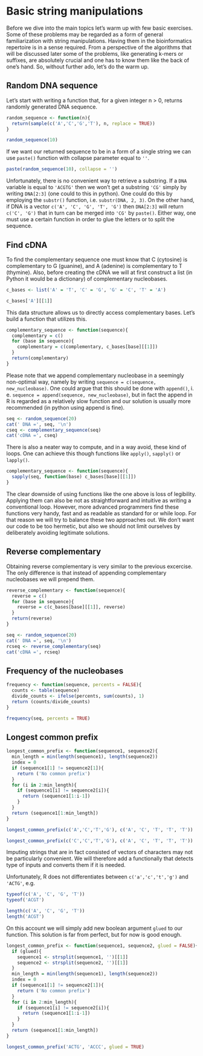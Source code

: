 # Basic string manipulations {#basic}

Before we dive into the main topics let's warm up with few basic exercises. Some of these problems may be regarded as a form of general familiarization with string manipulations. Having them in the bioinformatics repertoire is in a sense required. From a perspective of the algorithms that will be discussed later some of the problems, like generating k-mers or suffixes, are absolutely crucial and one has to know them like the back of one's hand. So, without further ado, let's do the warm up.

## Random DNA sequence

Let's start with writing a function that, for a given integer n > 0, returns randomly generated DNA sequence.

```r
random_sequence <- function(n){
  return(sample(c('A','C','G','T'), n, replace = TRUE))
}

random_sequence(10)
```

If we want our returned sequence to be in a form of a single string we can use `paste()` function with collapse parameter equal to `''`.

```r
paste(random_sequence(10), collapse = '')
```

Unfortunately, there is no convenient way to retrieve a substring. If a `DNA` variable is equal to `'ACGTG'` then we won't get a substring `'CG'` simply by writing `DNA[2:3]` (one could to this in python). One could do this by employing the `substr()` function, i.e. `substr(DNA, 2, 3)`. On the other hand, if DNA is a vector `c('A', 'C', 'G', 'T', 'G')` then `DNA[2:3]` will return `c('C', 'G')` that in turn can be merged into `'CG'` by `paste()`. Either way, one must use a certain function in order to glue the letters or to split the sequence.

## Find cDNA

To find the complementary sequence one must know that C (cytosine) is complementary to G (guanine), and A (adenine) is complementary to T (thymine). Also, before creating the cDNA we will at first construct a list (in Python it would be a dictionary) of complementary nucleobases.

```r
c_bases <- list('A' = 'T', 'C' = 'G', 'G' = 'C', 'T' = 'A')

c_bases['A'][[1]]
```

This data structure allows us to directly access complementary bases. Let's build a function that utilizes this.

```r
complementary_sequence <- function(sequence){
  complementary = c()
  for (base in sequence){
    complementary = c(complementary, c_bases[base][[1]])
  }
  return(complementary)
}
```

Please note that we append complementary nucleobase in a seemingly non-optimal way, namely by writing `sequence = c(sequence, new_nucleobase)`. One could argue that this should be done with `append()`, i. e. `sequence = append(sequence, new_nucleobase)`, but in fact the append in R is regarded as a relatively slow function and our solution is usually more recommended (in python using append is fine). 

```r
seq <- random_sequence(20)
cat(' DNA =', seq, '\n')
cseq <- complementary_sequence(seq)
cat('cDNA =', cseq)
```

There is also a neater way to compute, and in a way avoid, these kind of loops. One can achieve this though functions like `apply()`, `sapply()` or `lapply()`.

```r
complementary_sequence <- function(sequence){
  sapply(seq, function(base) c_bases[base][[1]])
}
```

The clear downside of using functions like the one above is loss of legibility. Applying them can also be not as straightforward and intuitive as writing a conventional loop. However, more advanced programmers find these functions very handy, fast and as readable as standard for or while loop. For that reason we will try to balance these two approaches out. We don't want our code to be too hermetic, but also we should not limit ourselves by deliberately avoiding legitimate solutions.

## Reverse complementary

Obtaining reverse complementary is very similar to the previous excercise. The only difference is that instead of appending complementary nucleobases we will prepend them.

```r
reverse_complementary <- function(sequence){
  reverse = c()
  for (base in sequence){
    reverse = c(c_bases[base][[1]], reverse)
  }
  return(reverse)
}
```

```r
seq <- random_sequence(20)
cat(' DNA =', seq, '\n')
rcseq <- reverse_complementary(seq)
cat('cDNA =', rcseq)
```

## Frequency of the nucleobases

```r
frequency <- function(sequence, percents = FALSE){
  counts <- table(sequence)
  divide_counts <- ifelse(percents, sum(counts), 1)
  return (counts/divide_counts)
}
```

```r
frequency(seq, percents = TRUE)
```

## Longest common prefix

```r
longest_common_prefix <- function(sequence1, sequence2){
  min_length = min(length(sequence1), length(sequence2))
  index = 0
  if (sequence1[1] != sequence2[1]){
    return ('No common prefix')
  }
  for (i in 2:min_length){
    if (sequence1[i] != sequence2[i]){
      return (sequence1[1:i-1])
    }
  }
  return (sequence1[1:min_length])
}
```

```r
longest_common_prefix(c('A','C','T','G'), c('A', 'C', 'T', 'T', 'T'))

longest_common_prefix(c('C','C','T','G'), c('A', 'C', 'T', 'T', 'T'))
```

Imputing strings that are in fact consisted of vectors of characters may not be particularly convenient. We will therefore add a functionally that detects type of inputs and converts them if it is needed.

Unfortunately, R does not differentiates between `c('a','c','t','g')` and `'ACTG'`, e.g.

```r
typeof(c('A', 'C', 'G', 'T'))
typeof('ACGT')

length(c('A', 'C', 'G', 'T'))
length('ACGT')
```

On this account we will simply add new boolean argument `glued` to our function.  This solution is far from perfect, but for now is good enough.

```r
longest_common_prefix <- function(sequence1, sequence2, glued = FALSE){
  if (glued){
    sequence1 <- strsplit(sequence1, '')[[1]]
    sequence2 <- strsplit(sequence2, '')[[1]]
  }
  min_length = min(length(sequence1), length(sequence2))
  index = 0
  if (sequence1[1] != sequence2[1]){
    return ('No common prefix')
  }
  for (i in 2:min_length){
    if (sequence1[i] != sequence2[i]){
      return (sequence1[1:i-1])
    }
  }
  return (sequence1[1:min_length])
}
```


```r
longest_common_prefix('ACTG', 'ACCC', glued = TRUE)
```

